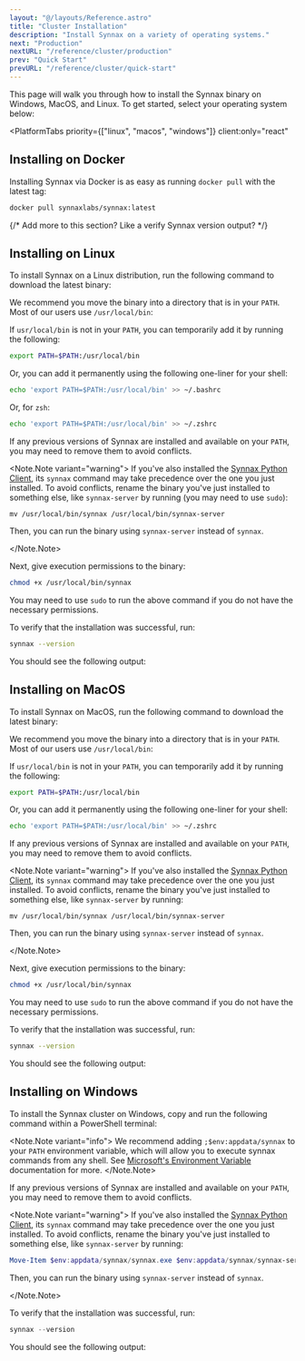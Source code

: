 ```yaml
---
layout: "@/layouts/Reference.astro"
title: "Cluster Installation"
description: "Install Synnax on a variety of operating systems."
next: "Production"
nextURL: "/reference/cluster/production"
prev: "Quick Start"
prevURL: "/reference/cluster/quick-start"
---
```



This page will walk you through how to install the Synnax binary on Windows,
MacOS, and Linux. To get started, select your operating system below:

<PlatformTabs
    priority={["linux", "macos", "windows"]}
    client:only="react"
>

<Fragment slot="docker">

## Installing on Docker

Installing Synnax via Docker is as easy as running `docker pull` with the latest tag:

```bash
docker pull synnaxlabs/synnax:latest
```

{/* Add more to this section? Like a verify Synnax version output? */}

</Fragment>

<Fragment slot="linux">

## Installing on Linux

To install Synnax on a Linux distribution, run the following command to download the latest
binary:

<SynnaxDownloadURL os="linux" />

We recommend you move the binary into a directory that is in your `PATH`. Most of our users
use `/usr/local/bin`:

<SynnaxMoveCommand os="linux" />

If `usr/local/bin` is not in your `PATH`, you can temporarily add it by running
the following:

```bash
export PATH=$PATH:/usr/local/bin
```

Or, you can add it permanently using the following one-liner for your shell:

```bash
echo 'export PATH=$PATH:/usr/local/bin' >> ~/.bashrc
```

Or, for `zsh`:

```bash
echo 'export PATH=$PATH:/usr/local/bin' >> ~/.zshrc
```

If any previous versions of Synnax are installed and available on your `PATH`, you
may need to remove them to avoid conflicts.

<Note.Note variant="warning">
If you've also installed the [Synnax Python Client](../python-client/get-started),
its `synnax` command may take precedence over the one you just installed. To
avoid conflicts, rename the binary you've just installed to something else, like
`synnax-server` by running (you may need to use `sudo`):

```
mv /usr/local/bin/synnax /usr/local/bin/synnax-server
```

Then, you can run the binary using `synnax-server` instead of `synnax`.

</Note.Note>

Next, give execution permissions to the binary:

```bash
chmod +x /usr/local/bin/synnax
```

You may need to use `sudo` to run the above command if you do not have the
necessary permissions.

To verify that the installation was successful, run:

```bash
synnax --version
```

You should see the following output:

<SynnaxVersionOutput />

</Fragment>

<Fragment slot="macos">

## Installing on MacOS

To install Synnax on MacOS, run the following command to download the latest
binary:

<SynnaxDownloadURL os="macos" />

We recommend you move the binary into a directory that is in your `PATH`. Most
of our users use `/usr/local/bin`:

<SynnaxMoveCommand os="macos" />

If `usr/local/bin` is not in your `PATH`, you can temporarily add it by running
the following:

```bash
export PATH=$PATH:/usr/local/bin
```

Or, you can add it permanently using the following one-liner for your shell:

```bash
echo 'export PATH=$PATH:/usr/local/bin' >> ~/.zshrc
```

If any previous versions of Synnax are installed and available on your `PATH`,
you may need to remove them to avoid conflicts.

<Note.Note variant="warning">
If you've also installed the [Synnax Python Client](../python-client/get-started),
its `synnax` command may take precedence over the one you just installed. To
avoid conflicts, rename the binary you've just installed to something else, like
`synnax-server` by running:

```
mv /usr/local/bin/synnax /usr/local/bin/synnax-server
```

Then, you can run the binary using `synnax-server` instead of `synnax`.

</Note.Note>

Next, give execution permissions to the binary:

```bash
chmod +x /usr/local/bin/synnax
```

You may need to use `sudo` to run the above command if you do not have the
necessary permissions.

To verify that the installation was successful, run:

```bash
synnax --version
```

You should see the following output:

<SynnaxVersionOutput />

</Fragment>

<Fragment slot="windows">

## Installing on Windows

To install the Synnax cluster on Windows, copy and run the following command within a
PowerShell terminal:

<SynnaxDownloadURL os="windows" />

<Note.Note variant="info">
  We recommend adding `;$env:appdata/synnax` to your `PATH` environment variable, which
  will allow you to execute synnax commands from any shell. See [Microsoft's Environment
  Variable](https://learn.microsoft.com/en-us/powershell/module/microsoft.powershell.core/about/about_environment_variables?view=powershell-7.4#saving-changes-to-environment-variables)
  documentation for more.
</Note.Note>

If any previous versions of Synnax are installed and available on your `PATH`,
you may need to remove them to avoid conflicts.

<Note.Note variant="warning">
If you've also installed the [Synnax Python Client](../python-client/get-started),
its `synnax` command may take precedence over the one you just installed. To
avoid conflicts, rename the binary you've just installed to something else, like
`synnax-server` by running:

```powershell
Move-Item $env:appdata/synnax/synnax.exe $env:appdata/synnax/synnax-server.exe
```

Then, you can run the binary using `synnax-server` instead of `synnax`.

</Note.Note>

To verify that the installation was successful, run:

```powershell
synnax --version
```

You should see the following output:

<SynnaxVersionOutput />

</Fragment>

</PlatformTabs>
